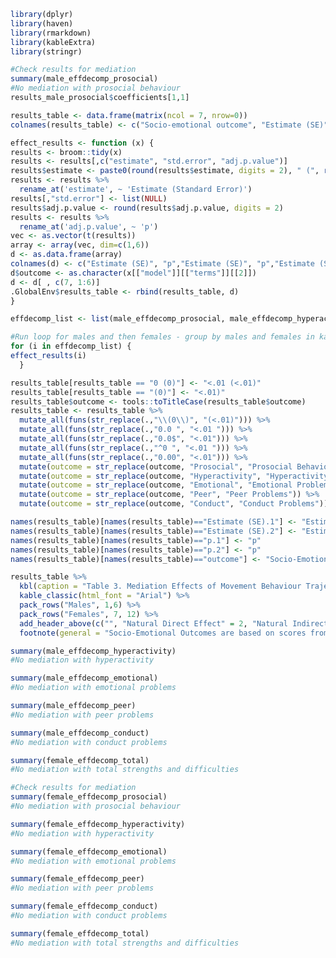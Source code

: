 ```r
library(dplyr)
library(haven)
library(rmarkdown)
library(kableExtra)
library(stringr)
```

```r
#Check results for mediation 
summary(male_effdecomp_prosocial) 
#No mediation with prosocial behaviour 
results_male_prosocial$coefficients[1,1]

results_table <- data.frame(matrix(ncol = 7, nrow=0))
colnames(results_table) <- c("Socio-emotional outcome", "Estimate (SE)", "p", "Estimate (SE)", "p", "Estimate (SE)", "p")

effect_results <- function (x) {
results <- broom::tidy(x)
results <- results[,c("estimate", "std.error", "adj.p.value")]
results$estimate <- paste0(round(results$estimate, digits = 2), " (", round(results$std.error, digits = 2), ")")
results <- results %>% 
  rename_at('estimate', ~ 'Estimate (Standard Error)')
results[,"std.error"] <- list(NULL)
results$adj.p.value <- round(results$adj.p.value, digits = 2)
results <- results %>% 
  rename_at('adj.p.value', ~ 'p')
vec <- as.vector(t(results))
array <- array(vec, dim=c(1,6))
d <- as.data.frame(array)
colnames(d) <- c("Estimate (SE)", "p","Estimate (SE)", "p","Estimate (SE)", "p")
d$outcome <- as.character(x[["model"]][["terms"]][[2]]) 
d <- d[ , c(7, 1:6)] 
.GlobalEnv$results_table <- rbind(results_table, d)
}

effdecomp_list <- list(male_effdecomp_prosocial, male_effdecomp_hyperactivity, male_effdecomp_emotional, male_effdecomp_peer, male_effdecomp_conduct, male_effdecomp_total, female_effdecomp_prosocial, female_effdecomp_hyperactivity, female_effdecomp_emotional, female_effdecomp_peer, female_effdecomp_conduct, female_effdecomp_total)

#Run loop for males and then females - group by males and females in kable table 
for (i in effdecomp_list) {
effect_results(i)
  }

```

```r
results_table[results_table == "0 (0)"] <- "<.01 (<.01)"
results_table[results_table == "(0)"] <- "<.01)" 
results_table$outcome <- tools::toTitleCase(results_table$outcome)
results_table <- results_table %>% 
  mutate_all(funs(str_replace(.,"\\(0\\)", "(<.01)"))) %>% 
  mutate_all(funs(str_replace(.,"0.0 ", "<.01 "))) %>% 
  mutate_all(funs(str_replace(.,"0.0$", "<.01"))) %>% 
  mutate_all(funs(str_replace(.,"^0 ", "<.01 "))) %>% 
  mutate_all(funs(str_replace(.,"0.00", "<.01"))) %>% 
  mutate(outcome = str_replace(outcome, "Prosocial", "Prosocial Behaviour")) %>% 
  mutate(outcome = str_replace(outcome, "Hyperactivity", "Hyperactivity-Inattentiveness")) %>% 
  mutate(outcome = str_replace(outcome, "Emotional", "Emotional Problems ")) %>% 
  mutate(outcome = str_replace(outcome, "Peer", "Peer Problems")) %>% 
  mutate(outcome = str_replace(outcome, "Conduct", "Conduct Problems"))

names(results_table)[names(results_table)=="Estimate (SE).1"] <- "Estimate (SE)"
names(results_table)[names(results_table)=="Estimate (SE).2"] <- "Estimate (SE)"
names(results_table)[names(results_table)=="p.1"] <- "p"
names(results_table)[names(results_table)=="p.2"] <- "p"
names(results_table)[names(results_table)=="outcome"] <- "Socio-Emotional Outcome"


```


```r
results_table %>% 
  kbl(caption = "Table 3. Mediation Effects of Movement Behaviour Trajectories and Socio-Emotional Outcomes") %>% 
  kable_classic(html_font = "Arial") %>% 
  pack_rows("Males", 1,6) %>% 
  pack_rows("Females", 7, 12) %>% 
  add_header_above(c("", "Natural Direct Effect" = 2, "Natural Indirect Effect" = 2, "Total Effect" = 2)) %>% 
  footnote(general = "Socio-Emotional Outcomes are based on scores from the Strengths and Difficulties Questionnaire. SE = Standard Error")
```


```r
summary(male_effdecomp_hyperactivity)
#No mediation with hyperactivity 
```

```r
summary(male_effdecomp_emotional)
#No mediation with emotional problems 
```

```r
summary(male_effdecomp_peer)
#No mediation with peer problems 
```

```r
summary(male_effdecomp_conduct)
#No mediation with conduct problems 
```

```r
summary(female_effdecomp_total)
#No mediation with total strengths and difficulties 
```

```r
#Check results for mediation 
summary(female_effdecomp_prosocial)
#No mediation with prosocial behaviour 
```

```r
summary(female_effdecomp_hyperactivity)
#No mediation with hyperactivity 
```

```r
summary(female_effdecomp_emotional)
#No mediation with emotional problems 
```

```r
summary(female_effdecomp_peer)
#No mediation with peer problems 
```

```r
summary(female_effdecomp_conduct)
#No mediation with conduct problems 
```

```r
summary(female_effdecomp_total)
#No mediation with total strengths and difficulties 
```

